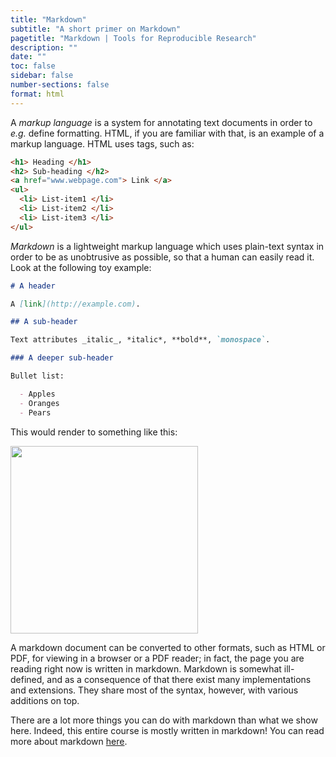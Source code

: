 ```yaml
---
title: "Markdown"
subtitle: "A short primer on Markdown"
pagetitle: "Markdown | Tools for Reproducible Research"
description: ""
date: ""
toc: false
sidebar: false
number-sections: false
format: html
---
```


A *markup language* is a system for annotating text documents in order to _e.g._
define formatting. HTML, if you are familiar with that, is an example of a
markup language. HTML uses tags, such as:

```html
<h1> Heading </h1>
<h2> Sub-heading </h2>
<a href="www.webpage.com"> Link </a>
<ul>
  <li> List-item1 </li>
  <li> List-item2 </li>
  <li> List-item3 </li>
</ul>
```

*Markdown* is a lightweight markup language which uses plain-text syntax in
order to be as unobtrusive as possible, so that a human can easily read it. Look
at the following toy example:

```markdown
# A header

A [link](http://example.com).

## A sub-header

Text attributes _italic_, *italic*, **bold**, `monospace`.

### A deeper sub-header

Bullet list:

  - Apples
  - Oranges
  - Pears
```

This would render to something like this:

![](images/markdown-example.png){width=300}

A markdown document can be converted to other formats, such as HTML or PDF, for
viewing in a browser or a PDF reader; in fact, the page you are reading right
now is written in markdown. Markdown is somewhat ill-defined, and as a
consequence of that there exist many implementations and extensions. They share
most of the syntax, however, with various additions on top.

There are a lot more things you can do with markdown than what we show here.
Indeed, this entire course is mostly written in markdown! You can read more
about markdown [here](https://www.markdownguide.org/getting-started/).
